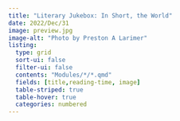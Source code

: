 ```yaml
---
title: "Literary Jukebox: In Short, the World"
date: 2022/Dec/31
image: preview.jpg
image-alt: "Photo by Preston A Larimer"
listing: 
  type: grid
  sort-ui: false
  filter-ui: false
  contents: "Modules/*/*.qmd"
  fields: [title,reading-time, image]
  table-striped: true
  table-hover: true
  categories: numbered
---
```

